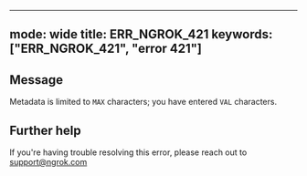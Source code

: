 
---
mode: wide
title: ERR_NGROK_421
keywords: ["ERR_NGROK_421", "error 421"]
---

## Message
Metadata is limited to `MAX` characters; you have entered `VAL` characters.




## Further help
If you're having trouble resolving this error, please reach out to [support@ngrok.com](mailto:support@ngrok.com?subject=Help%20with%20ERR_NGROK_421)

